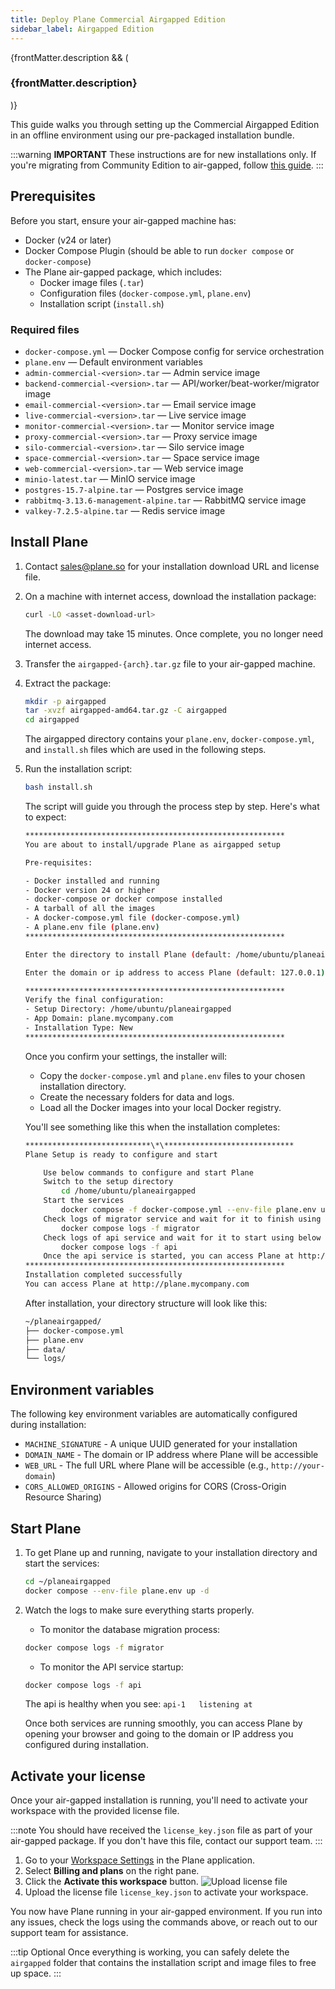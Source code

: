 ```yaml
---
title: Deploy Plane Commercial Airgapped Edition
sidebar_label: Airgapped Edition
---
```


{frontMatter.description && (

<h3 className="description">{frontMatter.description}</h3>
)}

This guide walks you through setting up the Commercial Airgapped Edition in an
offline environment using our pre-packaged installation bundle.

:::warning
**IMPORTANT**
These instructions are for new installations only. If you're migrating from
Community Edition to air-gapped, follow [this guide](/self-hosting/manage/upgrade/community-to-airgapped).
:::

## Prerequisites

Before you start, ensure your air-gapped machine has:

- Docker (v24 or later)
- Docker Compose Plugin (should be able to run `docker compose` or `docker-compose`)
- The Plane air-gapped package, which includes:
  - Docker image files (`.tar`)
  - Configuration files (`docker-compose.yml`, `plane.env`)
  - Installation script (`install.sh`)

### Required files

- `docker-compose.yml` — Docker Compose config for service orchestration
- `plane.env` — Default environment variables
- `admin-commercial-<version>.tar` — Admin service image
- `backend-commercial-<version>.tar` — API/worker/beat-worker/migrator image
- `email-commercial-<version>.tar` — Email service image
- `live-commercial-<version>.tar` — Live service image
- `monitor-commercial-<version>.tar` — Monitor service image
- `proxy-commercial-<version>.tar` — Proxy service image
- `silo-commercial-<version>.tar` — Silo service image
- `space-commercial-<version>.tar` — Space service image
- `web-commercial-<version>.tar` — Web service image
- `minio-latest.tar` — MinIO service image
- `postgres-15.7-alpine.tar` — Postgres service image
- `rabbitmq-3.13.6-management-alpine.tar` — RabbitMQ service image
- `valkey-7.2.5-alpine.tar` — Redis service image

## Install Plane

1. Contact sales@plane.so for your installation download URL and license file.
2. On a machine with internet access, download the installation package:
   ```bash
   curl -LO <asset-download-url>
   ```
   The download may take 15 minutes. Once complete, you no longer need internet
   access.
3. Transfer the `airgapped-{arch}.tar.gz` file to your air-gapped machine.
4. Extract the package:
   ```bash
   mkdir -p airgapped
   tar -xvzf airgapped-amd64.tar.gz -C airgapped
   cd airgapped
   ```
   The airgapped directory contains your `plane.env`, `docker-compose.yml`, and
   `install.sh` files which are used in the following steps.
5. Run the installation script:

   ```bash
   bash install.sh
   ```

   The script will guide you through the process step by step. Here's what to
   expect:

   ```bash
   **********************************************************
   You are about to install/upgrade Plane as airgapped setup

   Pre-requisites:

   - Docker installed and running
   - Docker version 24 or higher
   - docker-compose or docker compose installed
   - A tarball of all the images
   - A docker-compose.yml file (docker-compose.yml)
   - A plane.env file (plane.env)
   **********************************************************

   Enter the directory to install Plane (default: /home/ubuntu/planeairgapped):

   Enter the domain or ip address to access Plane (default: 127.0.0.1): plane.mycompany.com

   **********************************************************
   Verify the final configuration:
   - Setup Directory: /home/ubuntu/planeairgapped
   - App Domain: plane.mycompany.com
   - Installation Type: New
   **********************************************************
   ```

   Once you confirm your settings, the installer will:
   - Copy the `docker-compose.yml` and `plane.env` files to your chosen installation directory.
   - Create the necessary folders for data and logs.
   - Load all the Docker images into your local Docker registry.

   You'll see something like this when the installation completes:

   ```bash
   ****************************\*\*****************************
   Plane Setup is ready to configure and start

       Use below commands to configure and start Plane
       Switch to the setup directory
           cd /home/ubuntu/planeairgapped
       Start the services
           docker compose -f docker-compose.yml --env-file plane.env up -d
       Check logs of migrator service and wait for it to finish using below command
           docker compose logs -f migrator
       Check logs of api service and wait for it to start using below command
           docker compose logs -f api
       Once the api service is started, you can access Plane at http://plane.mycompany.com
   **********************************************************
   Installation completed successfully
   You can access Plane at http://plane.mycompany.com
   ```

   After installation, your directory structure will look like this:

   ```bash
   ~/planeairgapped/
   ├── docker-compose.yml
   ├── plane.env
   ├── data/
   └── logs/
   ```

## Environment variables

The following key environment variables are automatically configured during
installation:

- `MACHINE_SIGNATURE` - A unique UUID generated for your installation
- `DOMAIN_NAME` - The domain or IP address where Plane will be accessible
- `WEB_URL` - The full URL where Plane will be accessible (e.g., `http://your-domain`)
- `CORS_ALLOWED_ORIGINS` - Allowed origins for CORS (Cross-Origin Resource Sharing)

## Start Plane

1. To get Plane up and running, navigate to your installation directory and start the services:
   ```bash
   cd ~/planeairgapped
   docker compose --env-file plane.env up -d
   ```
2. Watch the logs to make sure everything starts properly.
   - To monitor the database migration process:

   ```bash
   docker compose logs -f migrator
   ```

   - To monitor the API service startup:

   ```bash
   docker compose logs -f api
   ```

   The api is healthy when you see: `api-1   listening at`

   Once both services are running smoothly, you can access Plane by opening your
   browser and going to the domain or IP address you configured during
   installation.

## Activate your license

Once your air-gapped installation is running, you'll need to activate your
workspace with the provided license file.

:::note
You should have received the `license_key.json` file as part of your air-gapped
package. If you don't have this file, contact our support team.
:::

1. Go to your [Workspace Settings](https://docs.plane.so/core-concepts/workspaces/overview#workspace-settings) in the Plane application.
2. Select **Billing and plans** on the right pane.
3. Click the **Activate this workspace** button.
   ![Upload license file](/images/activate-license/upload-airgapped-license-file.webp)
4. Upload the license file `license_key.json` to activate your workspace.

You now have Plane running in your air-gapped environment. If you run into any
issues, check the logs using the commands above, or reach out to our support
team for assistance.

:::tip Optional
Once everything is working, you can safely delete the `airgapped` folder that
contains the installation script and image files to free up space.
:::
